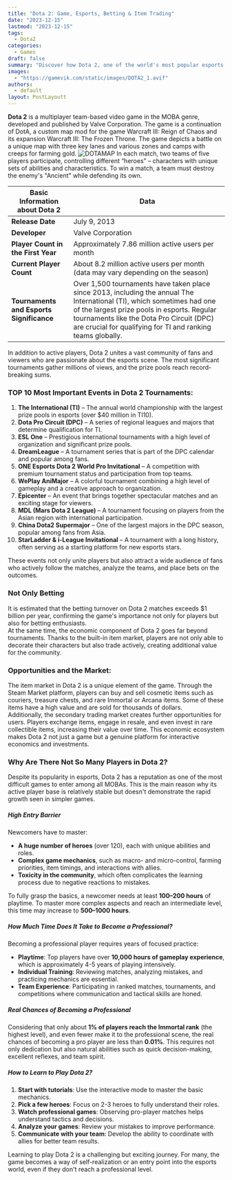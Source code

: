 ```yaml
---
title: "Dota 2: Game, Esports, Betting & Item Trading"
date: "2023-12-15"
lastmod: "2023-12-15"
tags: 
  - Dota2
categories: 
  - Games
draft: false
summary: "Discover how Dota 2, one of the world's most popular esports games, has over 7 million players, a huge prize pool, a thriving item market, and esports betting industry."
images:
  - "https://gamevik.com/static/images/DOTA2_1.avif"
authors:
  - default
layout: PostLayoutt
---
```

**Dota 2** is a multiplayer team-based video game in the MOBA genre, developed and published by Valve Corporation. The game is a continuation of DotA, a custom map mod for the game Warcraft III: Reign of Chaos and its expansion Warcraft III: The Frozen Throne.
The game depicts a battle on a unique map with three key lanes and various zones and camps with creeps for farming gold.
![DOTAMAP](https://gamevik.com/static/images/DOTA2_2.avif)
In each match, two teams of five players participate, controlling different “heroes” – characters with unique sets of abilities and characteristics.
To win a match, a team must destroy the enemy's "Ancient" while defending its own.

**Basic Information about Dota 2** | **Data**  
--- | ---  
**Release Date** | July 9, 2013  
**Developer** | Valve Corporation  
**Player Count in the First Year** | Approximately 7.86 million active users per month  
**Current Player Count** | About 8.2 million active users per month (data may vary depending on the season)  
**Tournaments and Esports Significance** | Over 1,500 tournaments have taken place since 2013, including the annual The International (TI), which sometimes had one of the largest prize pools in esports. Regular tournaments like the Dota Pro Circuit (DPC) are crucial for qualifying for TI and ranking teams globally.  


In addition to active players, Dota 2 unites a vast community of fans and viewers who are passionate about the esports scene. The most significant tournaments gather millions of views, and the prize pools reach record-breaking sums. 

### **TOP 10 Most Important Events in Dota 2 Tournaments**:

1. **The International (TI)** – The annual world championship with the largest prize pools in esports (over $40 million in TI10).  
2. **Dota Pro Circuit (DPC)** – A series of regional leagues and majors that determine qualification for TI.  
3. **ESL One** – Prestigious international tournaments with a high level of organization and significant prize pools.  
4. **DreamLeague** – A tournament series that is part of the DPC calendar and popular among fans.  
5. **ONE Esports Dota 2 World Pro Invitational** – A competition with premium tournament status and participation from top teams.  
6. **WePlay AniMajor** – A colorful tournament combining a high level of gameplay and a creative approach to organization.  
7. **Epicenter** – An event that brings together spectacular matches and an exciting stage for viewers.  
8. **MDL (Mars Dota 2 League)** – A tournament focusing on players from the Asian region with international participation.  
9. **China Dota2 Supermajor** – One of the largest majors in the DPC season, popular among fans from Asia.  
10. **StarLadder & i-League Invitational** – A tournament with a long history, often serving as a starting platform for new esports stars.  

These events not only unite players but also attract a wide audience of fans who actively follow the matches, analyze the teams, and place bets on the outcomes.

### Not Only Betting  
It is estimated that the betting turnover on Dota 2 matches exceeds $1 billion per year, confirming the game's importance not only for players but also for betting enthusiasts.  
At the same time, the economic component of Dota 2 goes far beyond tournaments. Thanks to the built-in item market, players are not only able to decorate their characters but also trade actively, creating additional value for the community.  

### **Opportunities and the Market**:  
The item market in Dota 2 is a unique element of the game. Through the Steam Market platform, players can buy and sell cosmetic items such as couriers, treasure chests, and rare Immortal or Arcana items. Some of these items have a high value and are sold for thousands of dollars.  
Additionally, the secondary trading market creates further opportunities for users. Players exchange items, engage in resale, and even invest in rare collectible items, increasing their value over time. This economic ecosystem makes Dota 2 not just a game but a genuine platform for interactive economics and investments.

### Why Are There Not So Many Players in Dota 2?

Despite its popularity in esports, Dota 2 has a reputation as one of the most difficult games to enter among all MOBAs. This is the main reason why its active player base is relatively stable but doesn't demonstrate the rapid growth seen in simpler games.

##### **High Entry Barrier**  
Newcomers have to master:
- **A huge number of heroes** (over 120), each with unique abilities and roles.
- **Complex game mechanics**, such as macro- and micro-control, farming priorities, item timings, and interactions with allies.
- **Toxicity in the community**, which often complicates the learning process due to negative reactions to mistakes.

To fully grasp the basics, a newcomer needs at least **100–200 hours** of playtime. To master more complex aspects and reach an intermediate level, this time may increase to **500–1000 hours**.

##### **How Much Time Does It Take to Become a Professional?**  
Becoming a professional player requires years of focused practice:  
- **Playtime**: Top players have over **10,000 hours of gameplay experience**, which is approximately 4-5 years of playing intensively.
- **Individual Training**: Reviewing matches, analyzing mistakes, and practicing mechanics are essential.
- **Team Experience**: Participating in ranked matches, tournaments, and competitions where communication and tactical skills are honed.

##### **Real Chances of Becoming a Professional**  
Considering that only about **1% of players reach the Immortal rank** (the highest level), and even fewer make it to the professional scene, the real chances of becoming a pro player are less than **0.01%**. This requires not only dedication but also natural abilities such as quick decision-making, excellent reflexes, and team spirit.

##### **How to Learn to Play Dota 2?**  
1. **Start with tutorials**: Use the interactive mode to master the basic mechanics.  
2. **Pick a few heroes**: Focus on 2-3 heroes to fully understand their roles.  
3. **Watch professional games**: Observing pro-player matches helps understand tactics and decisions.  
4. **Analyze your games**: Review your mistakes to improve performance.  
5. **Communicate with your team**: Develop the ability to coordinate with allies for better team results.

Learning to play Dota 2 is a challenging but exciting journey. For many, the game becomes a way of self-realization or an entry point into the esports world, even if they don't reach a professional level.
